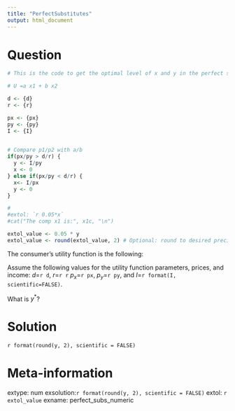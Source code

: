 ```yaml
---
title: "PerfectSubstitutes"
output: html_document
---
```


Question
========
```r

# This is the code to get the optimal level of x and y in the perfect substitutes

# U =a x1 + b x2

d <- {d}
r <- {r}

px <- {px}
py <- {py}
I <- {I}
 

# Compare p1/p2 with a/b
if(px/py > d/r) {
  y <- I/py
  x <- 0
} else if(px/py < d/r) {
  x<- I/px
  y <- 0
}

# 
#extol: `r 0.05*x`
#cat("The comp x1 is:", x1c, "\n")

extol_value <- 0.05 * y
extol_value <- round(extol_value, 2) # Optional: round to desired precision
```

The consumer's utility function is the following: 
\begin{equation}
U= d x + r y
\end{equation}


Assume the following values for the utility function parameters, prices, and income:  $d$=`r d`, $r$=`r r`  $p_x$=`r px`, $p_y$=`r py`, and $I$=`r format(I, scientific=FALSE)`. 


What is $y^*$?

Solution
========
`r format(round(y, 2), scientific = FALSE)`



Meta-information
================
extype: num
exsolution:`r format(round(y, 2), scientific = FALSE)`
extol: `r extol_value`
exname: perfect_subs_numeric


